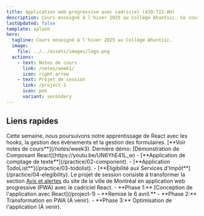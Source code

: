 ```yaml
---
title: Application web progressive avec cadriciel (420-722-AH)
description: Cours enseigné à l'hiver 2025 au Collège Ahuntsic. Ce cours fait partie du bloc 3 du programme d'AEC en Développement d'applications mobiles.
lastUpdated: false
template: splash
hero:
  tagline: Cours enseigné à l'hiver 2025 au Collège Ahuntsic.
  image:
    file: ../../assets/images/logo.png
  actions:
    - text: Notes de cours
      link: /notes/week1/
      icon: right-arrow
    - text: Projet de session
      link: /project-1
      icon: pen
      variant: secondary
---
```



## Liens rapides

<CardGrid stagger>
	<Card title="Cours de la semaine" icon="document">
		Cette semaine, nous poursuivons notre apprentissage de React avec les hooks, la gestion des évènements et la gestion des formulaires.  [**Voir notes de cours**](/notes/week3).
	</Card>
	<Card title="Démonstrations" icon="laptop">
		Dernière démo: [Démonstration de Composant React](https://youtu.be/UN6YhE41L_w)
	</Card>
	<Card title="Exercices de la semaine" icon="puzzle">
		- [**Application de comptage de texte**](/practice/02-component).  
		- [**Application TodoList**](/practice/03-todolist).  
		- [**Éligibilité aux Services d'Impôt**](/practice/04-elegibility).  
	</Card>
	<Card title="Projet de session" icon="seti:plan">
		Le projet de session consiste à transformer la section <a href="https://montreal.ca/avis-et-alertes" target="_blank">Avis et alertes</a>
		du site de la ville de Montréal en application web progressive (PWA) avec le cadriciel React.  
		- **Phase 1:** [Conception de l'application avec React](/project-1) &ndash; **Remise le 6 avril.**
		- **Phase 2:** Transformation en PWA (À venir).
		- **Phase 3:** Optimisation de l'application (À venir).
	</Card>
</CardGrid>

